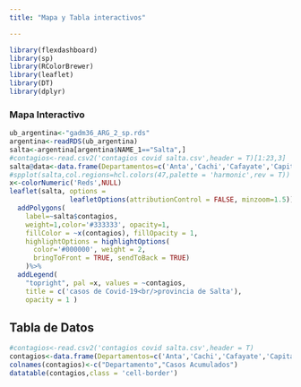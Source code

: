 ---
title: "Mapa y Tabla interactivos"

---

```{r setup, include=FALSE}
library(flexdashboard)
library(sp)
library(RColorBrewer)
library(leaflet)
library(DT)
library(dplyr)
```

### Mapa Interactivo

```{r echo=FALSE}
ub_argentina<-"gadm36_ARG_2_sp.rds"
argentina<-readRDS(ub_argentina)
salta<-argentina[argentina$NAME_1=="Salta",]
#contagios<-read.csv2('contagios covid salta.csv',header = T)[1:23,3]
salta@data<-data.frame(Departamentos=c('Anta','Cachi','Cafayate','Capital','Cerrillos','Chicoana','Gral. Guemes','Gral. San Martín','Guachipas','Iruya','La Caldera','La Candelaria','La Poma','La Viña','Los Andes','Metan','Molinos','Oran','Rivadavia','Rosario de la Frontera','Rosario de Lerma','San Carlos','Santa Victoria'),contagios=c(2,0,2,108,8,3,19,111,0,2,9,0,0,4,8,2,0,68,2,0,5,0,1))
#spplot(salta,col.regions=hcl.colors(47,palette = 'harmonic',rev = T))
x<-colorNumeric('Reds',NULL)
leaflet(salta, options =
               leafletOptions(attributionControl = FALSE, minzoom=1.5)) %>%
  addPolygons(
    label=~salta$contagios,
    weight=1,color='#333333', opacity=1,
    fillColor = ~x(contagios), fillOpacity = 1,
    highlightOptions = highlightOptions(
      color='#000000', weight = 2,
      bringToFront = TRUE, sendToBack = TRUE)
    )%>%
  addLegend(
    "topright", pal =x, values = ~contagios,
    title = c('casos de Covid-19<br/>provincia de Salta'),
    opacity = 1 )
```

## Tabla de Datos

```{r echo=FALSE}
#contagios<-read.csv2('contagios covid salta.csv',header = T)
contagios<-data.frame(Departamentos=c('Anta','Cachi','Cafayate','Capital','Cerrillos','Chicoana','Gral. Guemes','Gral. San Martín','Guachipas','Iruya','La Caldera','La Candelaria','La Poma','La Viña','Los Andes','Metan','Molinos','Oran','Rivadavia','Rosario de la Frontera','Rosario de Lerma','San Carlos','Santa Victoria','TOTAL'),Casos = c(2,0,2,108,8,3,19,111,0,2,9,0,0,4,8,2,0,68,2,0,5,0,1,354))
colnames(contagios)<-c("Departamento","Casos Acumulados")
datatable(contagios,class = 'cell-border')
```


